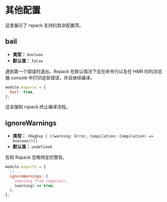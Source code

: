 
# 其他配置

这里展示了 rspack 支持的其余配置项。

## bail

<ApiMeta addedVersion="0.4.5" />

- **类型：** `boolean`
- **默认值：** `false`

遇到第一个错误时退出。Rspack 在默认情况下会在命令行以及在 HMR 时的浏览器 console 中打印这些错误，并且继续编译。

```js title="rspack.config.js"
module.exports = {
  bail: true,
};
```

这会强制 rspack 终止编译流程。

## ignoreWarnings

- **类型：** `(RegExp | ((warning: Error, Compilation: Compilation) => boolean))[]`
- **默认值：** `undefined`

告知 Rspack 忽略特定的警告。

```js title="rspack.config.js"
module.exports = {
  //...
  ignoreWarnings: [
    /warning from compiler/,
    (warning) => true,
  ],
};
```
